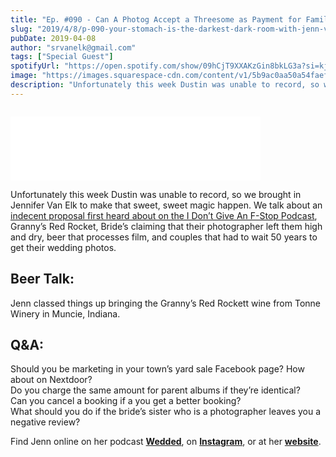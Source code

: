 ```yaml
---
title: "Ep. #090 - Can A Photog Accept a Threesome as Payment for Family Photos? with Jenn Van Elk"
slug: "2019/4/8/p-090-your-stomach-is-the-darkest-dark-room-with-jenn-van-elk"
pubDate: 2019-04-08
author: "srvanelk@gmail.com"
tags: ["Special Guest"]
spotifyUrl: "https://open.spotify.com/show/09hCjT9XXAKzGin8bkLG3a?si=kjRZvQ1JTb6Ov3HVzSSlWA"
image: "https://images.squarespace-cdn.com/content/v1/5b9ac0aa50a54faef024c950/1554706447379-03D1Z0S9BNCYBHOBT9N6/JVE+Photo-001.jpg?format=original"
description: "Unfortunately this week Dustin was unable to record, so we brought in Jennifer Van Elk to make that sweet, sweet magic happen. We talk about an indecent proposal first heard about on the I Don’t Give An F-Stop Podcast, Granny’s Red Rocket, Bride’s claiming that their photographer left them high and dry, beer that processes film, and couples that had to wait 50 years to get their wedding photos."
---
```


<figure>
  <img src="https://images.squarespace-cdn.com/content/v1/5b9ac0aa50a54faef024c950/1554706447379-03D1Z0S9BNCYBHOBT9N6/JVE+Photo-001.jpg?format=original" alt="" />
</figure>
<iframe class="embedly-embed" src="//cdn.embedly.com/widgets/media.html?src=https%3A%2F%2Fanchor.fm%2Fweddingphotohangover%2Fembed%2Fepisodes%2FEp--090---Your-Stomach-is-the-Darkest-Dark-Room-with-Jenn-Van-Elk-e3m3rl&url=https%3A%2F%2Fanchor.fm%2Fweddingphotohangover%2Fepisodes%2FEp--090---Your-Stomach-is-the-Darkest-Dark-Room-with-Jenn-Van-Elk-e3m3rl&image=https%3A%2F%2Fs3-us-west-2.amazonaws.com%2Fanchor-generated-image-bank%2Fproduction%2Fpodcast_uploaded_episode400%2F805714%2F805714-1554706038330-ef2bfd1fe5b71.jpg&key=61d05c9d54e8455ea7a9677c366be814&type=text%2Fhtml&schema=anchor&wmode=opaque" width="400" height="102" scrolling="no" frameborder="0" allow="autoplay; fullscreen" allowfullscreen="true"></iframe>

Unfortunately this week Dustin was unable to record, so we brought in Jennifer Van Elk to make that sweet, sweet magic happen. We talk about an [indecent proposal first heard about on the I Don’t Give An F-Stop Podcast](https://podcasts.apple.com/us/podcast/episode-13-clenched-b-holes-season-2-premiere/id1396794953?i=1000433720675), Granny’s Red Rocket, Bride’s claiming that their photographer left them high and dry, beer that processes film, and couples that had to wait 50 years to get their wedding photos.

## Beer Talk:  
Jenn classed things up bringing the Granny’s Red Rockett wine from Tonne Winery in Muncie, Indiana.

## Q&A:  
Should you be marketing in your town’s yard sale Facebook page? How about on Nextdoor?  
Do you charge the same amount for parent albums if they’re identical?  
Can you cancel a booking if a you get a better booking?  
What should you do if the bride’s sister who is a photographer leaves you a negative review?

Find Jenn online on her podcast [**Wedded**](http://www.weddedpod.com/), on [**Instagram**](https://www.instagram.com/jennvanelkphoto/), or at her [**website**](http://jennifervanelk.com/).
